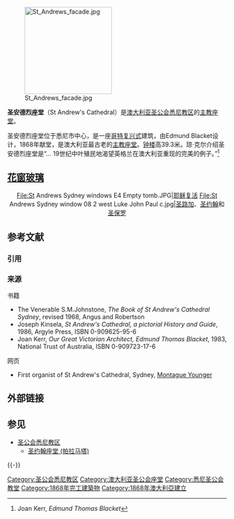 {{noteTA
|1=zh-cn:澳大利亚;zh-tw:澳洲;zh-hk:澳洲
}}
[[File:St_Andrews_facade.jpg|200px]]

'''圣安德烈座堂'''（St Andrew's Cathedral）是[[澳大利亚圣公会|澳大利亚圣公会]][[圣公会悉尼教区|悉尼教区]]的[[主教座堂|主教座堂]]。

圣安德烈座堂位于悉尼市中心，是一座[[哥特复兴式|哥特复兴式]]建筑，由Edmund Blacket设计，1868年献堂，是澳大利亚最古老的[[主教座堂|主教座堂]]。[[钟楼|钟楼]]高39.3米。琼·克尔介绍圣安德烈座堂是“... 19世纪中叶殖民地渴望英格兰在澳大利亚重现的完美的例子。”<ref>Joan Kerr, ''Edmund Thomas Blacket''</ref>

== [[花窗玻璃|花窗玻璃]] ==
<center><gallery>
File:St Andrews Sydney windows E4 Empty tomb.JPG|[[耶稣复活|耶稣复活]] 
File:St Andrews Sydney window 08 2 west Luke John Paul c.jpg|[[圣路加|圣路加]]、[[圣约翰|圣约翰]]和[[圣保罗|圣保罗]] 
</gallery></center>

== 参考文献 ==
=== 引用 ===
{{Reflist}}

=== 来源 ===
;书籍
* The Venerable S.M.Johnstone, ''The Book of St Andrew's Cathedral Sydney'', revised 1968, Angus and Robertson
* Joseph Kinsela, ''St Andrew's Cathedral, a pictorial History and Guide'', 1986, Argyle Press, ISBN 0-909625-95-6
* Joan Kerr, ''Our Great Victorian Architect, Edmund Thomas Blacket'', 1983, National Trust of Australia, ISBN 0-909723-17-6

;网页
* First organist of St Andrew's Cathedral, Sydney, [http://jboddy2782.tripod.com/sitebuildercontent/sitebuilderfiles/montagueyounger.pdf Montague Younger] {{Wayback|url=http://jboddy2782.tripod.com/sitebuildercontent/sitebuilderfiles/montagueyounger.pdf |date=20160304133139 }}

== 外部链接 ==
{{Commons category|St Andrew's Cathedral, Sydney}}

== 参见 ==
* [[圣公会悉尼教区|圣公会悉尼教区]]
** [[圣约翰座堂_(帕拉马塔)|圣约翰座堂 (帕拉马塔)]]

{{-}}
{{悉尼地標}}

{{DEFAULTSORT:Andrew}}
[[Category:圣公会悉尼教区|Category:圣公会悉尼教区]]
[[Category:澳大利亚圣公会座堂|Category:澳大利亚圣公会座堂]]
[[Category:悉尼圣公会教堂|Category:悉尼圣公会教堂]]
[[Category:1868年完工建築物|Category:1868年完工建築物]]
[[Category:1868年澳大利亞建立|Category:1868年澳大利亞建立]]